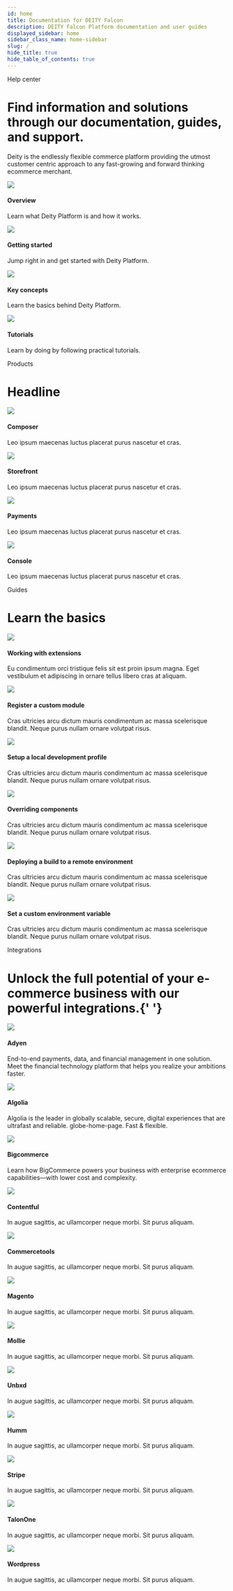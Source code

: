 ```yaml
---
id: home
title: Documentation for DEITY Falcon
description: DEITY Falcon Platform documentation and user guides
displayed_sidebar: home
sidebar_class_name: home-sidebar
slug: /
hide_title: true
hide_table_of_contents: true
---
```



<div className="text-center pt80">
  <Badge>Help center</Badge>
  <h1 className="headline mb20">Find information and solutions through our documentation, guides, and support.</h1>
  <div className="home-search mb100">
    <SearchBar />
  </div>
</div>

<Card isPadding={false}>
  <div className="flex">
    <CardContent>
      <LogoImg className="logo-content" />
      <p>
        Deity is the endlessly flexible commerce platform providing the utmost customer centric approach to any
        fast-growing and forward thinking ecommerce merchant.
      </p>
    </CardContent>
    <div className="right-big-card" />
  </div>
</Card>

<div className="flex mb100">
  <Card>
    <img src="/img/icons/rings.svg" />
    <h4>Overview</h4>
    <p>Learn what Deity Platform is and how it works.</p>
  </Card>
  <Card>
    <img src="/img/icons/lightning.svg" />
    <h4>Getting started</h4>
    <p>Jump right in and get started with Deity Platform.</p>
  </Card>
  <Card>
    <img src="/img/icons/info.svg" />
    <h4>Key concepts</h4>
    <p>Learn the basics behind Deity Platform.</p>
  </Card>
  <Card>
    <img src="/img/icons/lightbulb.svg" />
    <h4>Tutorials</h4>
    <p>Learn by doing by following practical tutorials.</p>
  </Card>
</div>

<Badge>Products</Badge>
<h1 className="mb20 headline2">Headline</h1>
<div className="flex mb100">
  <Card>
    <img src="/img/icons/ticker.svg" />
    <h4>Composer</h4>
    <p>Leo ipsum maecenas luctus placerat purus nascetur et cras.</p>
  </Card>
  <Card>
    <img src="/img/icons/data.svg" />
    <h4>Storefront</h4>
    <p>Leo ipsum maecenas luctus placerat purus nascetur et cras.</p>
  </Card>
  <Card>
    <img src="/img/icons/coins.svg" />
    <h4>Payments</h4>
    <p>Leo ipsum maecenas luctus placerat purus nascetur et cras.</p>
  </Card>
  <Card>
    <img src="/img/icons/switch.svg" />
    <h4>Console</h4>
    <p>Leo ipsum maecenas luctus placerat purus nascetur et cras.</p>
  </Card>
</div>

<Badge>Guides</Badge>
<h1 className="mb20 headline2">Learn the basics</h1>
<div className="flex">
  <Card variant="horizontal">
    <img src="/img/icons/ticker.svg" />
    <div>
      <h4>Working with extensions</h4>
      <p>
        Eu condimentum orci tristique felis sit est proin ipsum magna. Eget vestibulum et adipiscing in ornare tellus
        libero cras at aliquam.
      </p>
    </div>
  </Card>
  <Card variant="horizontal">
    <img src="/img/icons/ticker.svg" />
    <div>
      <h4>Register a custom module</h4>
      <p>
        Cras ultricies arcu dictum mauris condimentum ac massa scelerisque blandit. Neque purus nullam ornare volutpat
        risus.
      </p>
    </div>
  </Card>
</div>
<div className="flex">
  <Card variant="horizontal">
    <img src="/img/icons/coins.svg" />
    <div>
      <h4>Setup a local development profile</h4>
      <p>
        Cras ultricies arcu dictum mauris condimentum ac massa scelerisque blandit. Neque purus nullam ornare volutpat
        risus.
      </p>
    </div>
  </Card>
  <Card variant="horizontal">
    <img src="/img/icons/data.svg" />
    <div>
      <h4>Overriding components</h4>
      <p>
        Cras ultricies arcu dictum mauris condimentum ac massa scelerisque blandit. Neque purus nullam ornare volutpat
        risus.
      </p>
    </div>
  </Card>
</div>
<div className="flex mb100">
  <Card variant="horizontal">
    <img src="/img/icons/switch.svg" />
    <div>
      <h4>Deploying a build to a remote environment</h4>
      <p>
        Cras ultricies arcu dictum mauris condimentum ac massa scelerisque blandit. Neque purus nullam ornare volutpat
        risus.
      </p>
    </div>
  </Card>
  <Card variant="horizontal">
    <img src="/img/icons/switch.svg" />
    <div>
      <h4>Set a custom environment variable</h4>
      <p>
        Cras ultricies arcu dictum mauris condimentum ac massa scelerisque blandit. Neque purus nullam ornare volutpat
        risus.
      </p>
    </div>
  </Card>
</div>

<Badge>Integrations</Badge>
<h1 className="mb20 headline2">
  Unlock the full potential of your e-commerce business with our powerful integrations.{' '}
</h1>
<div className="flex">
  <Card>
    <img src="/img/icons/adyen.svg" />
    <h4>Adyen</h4>
    <p>
      End-to-end payments, data, and financial management in one solution. Meet the financial technology platform that
      helps you realize your ambitions faster.
    </p>
  </Card>
  <Card>
    <img src="/img/icons/algolia.svg" />
    <h4>Algolia</h4>
    <p>
      Algolia is the leader in globally scalable, secure, digital experiences that are ultrafast and reliable.
      globe-home-page. Fast & flexible.
    </p>
  </Card>
  <Card>
    <img src="/img/icons/bigcommerce.svg" />
    <h4>Bigcommerce</h4>
    <p>
      Learn how BigCommerce powers your business with enterprise ecommerce capabilities—with lower cost and complexity.
    </p>
  </Card>
</div>
<div className="flex">
  <Card>
    <img src="/img/icons/contentful.svg" />
    <h4>Contentful</h4>
    <p>In augue sagittis, ac ullamcorper neque morbi. Sit purus aliquam.</p>
  </Card>
  <Card>
    <img src="/img/icons/commercetools.svg" />
    <h4>Commercetools</h4>
    <p>In augue sagittis, ac ullamcorper neque morbi. Sit purus aliquam.</p>
  </Card>
  <Card>
    <img src="/img/icons/magento.svg" />
    <h4>Magento</h4>
    <p>In augue sagittis, ac ullamcorper neque morbi. Sit purus aliquam.</p>
  </Card>
</div>
<div className="flex">
  <Card>
    <img src="/img/icons/mollie.svg" />
    <h4>Mollie</h4>
    <p>In augue sagittis, ac ullamcorper neque morbi. Sit purus aliquam.</p>
  </Card>
  <Card>
    <img src="/img/icons/unbxd.svg" />
    <h4>Unbxd</h4>
    <p>In augue sagittis, ac ullamcorper neque morbi. Sit purus aliquam.</p>
  </Card>
  <Card>
    <img src="/img/icons/humm.svg" />
    <h4>Humm</h4>
    <p>In augue sagittis, ac ullamcorper neque morbi. Sit purus aliquam.</p>
  </Card>
</div>
<div className="flex mb100">
  <Card>
    <img src="/img/icons/stripe.svg" />
    <h4>Stripe</h4>
    <p>In augue sagittis, ac ullamcorper neque morbi. Sit purus aliquam.</p>
  </Card>
  <Card>
    <img src="/img/icons/talonone.svg" />
    <h4>TalonOne</h4>
    <p>In augue sagittis, ac ullamcorper neque morbi. Sit purus aliquam.</p>
  </Card>
  <Card>
    <img src="/img/icons/wordpress.svg" />
    <h4>Wordpress</h4>
    <p>In augue sagittis, ac ullamcorper neque morbi. Sit purus aliquam.</p>
  </Card>
</div>

